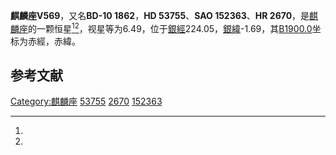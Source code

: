 {{Starbox begin
| name = 麒麟座V569
}}
{{Starbox observe
| epoch = [[J2000.0|J2000.0]]
| constell = [[麒麟座|麒麟座]]<ref name=SIMBAD>{{cite web
 | url=http://simbad.u-strasbg.fr/simbad/sim-id?Ident=HR+2670
 | title=Pulsating variable Star
 | publisher=Centre de Données astronomiques de Strasbourg
 | work=SIMBAD
 | accessdate=2012-07-13
 | archive-date=2016-03-17
 | archive-url=https://web.archive.org/web/20160317090257/http://simbad.u-strasbg.fr/simbad/sim-id?Ident=HR+2670
 | dead-url=no
 }}</ref><ref name=DATA>{{cite web
 | url=http://vizier.u-strasbg.fr/viz-bin/VizieR-5?-out.add=.&-source=5050&-corr=PK=HR&-out.max=9999&HR=2670
 | title=VizieR Detailed Page
 | accessdate=2012-07-13
 | archive-date=2016-03-05
 | archive-url=https://web.archive.org/web/20160305013700/http://vizier.u-strasbg.fr/viz-bin/VizieR-5?-out.add=.&-source=5050&-corr=PK=HR&-out.max=9999&HR=2670
 | dead-url=no
 }}</ref>
| 星官 = 
| ra = {{RA|7|5|49.7}}<ref name=SIMBAD /><ref name=DATA />
| dec = {{DEC|-10|39|40}}<ref name=SIMBAD /><ref name=DATA />
| appmag_v = 6.49<ref name=SIMBAD /><ref name=DATA />
}}
{{Starbox character
| class = B0.5V+F5III<ref name=SIMBAD /><ref name=DATA />
| b-v = -0.05<ref name=SIMBAD /><ref name=DATA />
| u-b = -0.89<ref name=SIMBAD /><ref name=DATA />
| r-i = <ref name=SIMBAD /><ref name=DATA />
| variable = 
}}
{{Starbox astrometry
| radial_v = -0.89
| prop_mo_ra = 16
| parallax = 
| p_error = 
}}
{{Starbox catalog
| names =BD-10 1862，[[SAO星表|SAO]] 152363，[[HD星表|HD]] 53755，[[HR星表|HR]] 2670}}
{{Starbox reference |Simbad=HR+2670}}
{{Starbox end}}

'''麒麟座V569'''，又名'''BD-10 1862'''，'''HD 53755'''、'''SAO 152363'''、'''HR 2670'''，是[[麒麟座|麒麟座]]的一颗恒星<ref name=SIMBAD /><ref name=DATA />，视星等为6.49，位于[[銀道座標系|銀經]]224.05，[[銀道座標系|銀緯]]-1.69，其[[B1900.0|B1900.0]]坐标为赤經{{RA|7|1|6.3}}，赤緯{{DEC|-10|-1.69|29}}。

== 参考文献 ==
{{reflist}}

{{star-stub}}

{{麒麟座恒星}}
[[Category:麒麟座|Category:麒麟座]]
[[Category:HD和HDE天體|53755]]
[[Category:HR天體|2670]]
[[Category:SAO天體|152363]]